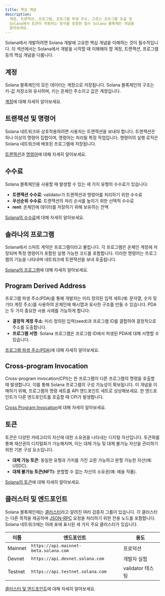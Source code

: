 ```yaml
---
title: 핵심 개념
description:
  계정, 트랜잭션, 프로그램, 프로그램 파생 주소, 크로스 프로그램 호출 및
  Solana에서 토큰이 작동하는 방식을 포함한 필수 Solana 블록체인 개념을
  알아보세요.
---
```


Solana에서 개발하려면 Solana 개발에 고유한 핵심 개념을 이해하는 것이
필수적입니다. 이 섹션에서는 Solana에서 개발을 시작할 때 이해해야 할 계정,
트랜잭션, 프로그램 등의 핵심 개념을 다룹니다.

## 계정

Solana 블록체인의 모든 데이터는 계정으로 저장됩니다. Solana 블록체인의 구조는
키-값 저장소와 유사하며, 키는 온체인 주소이고 값은 계정입니다.

[계정](/docs/core/accounts)에 대해 자세히 알아보세요.

## 트랜잭션 및 명령어

Solana 네트워크와 상호작용하려면 사용자는 트랜잭션을 보내야 합니다. 트랜잭션은
하나 이상의 명령어 집합이며, 명령어는 처리될 특정 작업입니다. 명령어의 실행
로직은 Solana 네트워크에 배포된 프로그램에 저장됩니다.

[트랜잭션](/docs/core/transactions)과
[명령어](/docs/core/transactions#instruction)에 대해 자세히 알아보세요.

## 수수료

Solana 블록체인을 사용할 때 발생할 수 있는 세 가지 유형의 수수료가 있습니다:

- **트랜잭션 수수료**: validator가 트랜잭션과 명령어를 처리하기 위한 수수료
- **우선순위 수수료**: 트랜잭션의 처리 순서를 높이기 위한 선택적 수수료
- **rent**: 온체인에 데이터를 저장하기 위해 보유하는 잔액

[Solana의 수수료](/docs/core/fees)에 대해 자세히 알아보세요.

## 솔라나의 프로그램

Solana에서 스마트 계약은 프로그램이라고 불립니다. 각 프로그램은 온체인 계정에
저장되며 특정 명령어가 포함된 실행 가능한 코드를 포함합니다. 이러한 명령어는
프로그램의 기능을 나타내며 네트워크에 트랜잭션을 보내 호출됩니다.

[Solana의 프로그램](/docs/core/programs)에 대해 자세히 알아보세요.

## Program Derived Address

프로그램 파생 주소(PDA)를 통해 개발자는 미리 정의된 입력 세트(예: 문자열, 숫자
및 기타 계정 주소)를 사용하여 온체인에 해시맵과 유사한 구조를 만들 수 있습니다.
PDA는 두 가지 중요한 사용 사례를 가능하게 합니다:

- **결정적 계정 주소**: 미리 정의된 입력(seed)과 프로그램 ID를 결합하여
  결정적으로 주소를 도출합니다.
- **프로그램 서명**: Solana 프로그램은 프로그램 ID에서 파생된 PDA에 대해 서명할
  수 있습니다.

[프로그램 파생 주소(PDA)](/docs/core/pda)에 대해 자세히 알아보세요.

## Cross-program Invocation

Cross-program invocation(CPI)는 한 프로그램이 다른 프로그램의 명령을 호출할 때
발생합니다. 이를 통해 Solana 프로그램의 구성 가능성이 확보됩니다. 이 개념을
이해하기 위해, 프로그램의 명령 세트를 API 엔드포인트 세트로 상상해보세요. 한
엔드포인트가 다른 엔드포인트를 호출할 때 CPI가 발생합니다.

[Cross Program Invocation](/docs/core/cpi)에 대해 자세히 알아보세요.

## 토큰

토큰은 다양한 카테고리의 자산에 대한 소유권을 나타내는 디지털 자산입니다.
토큰화를 통해 재산권의 디지털화가 가능해지며, 이는 대체 가능 및 대체 불가능
자산을 관리하기 위한 기본 구성 요소입니다.

- **대체 가능 토큰**: 동일한 유형과 가치를 가진 교환 가능하고 분할 가능한
  자산(예: USDC).
- **대체 불가능 토큰(NFT):** 분할할 수 없는 자산의 소유권(예: 예술 작품).

[Solana의 토큰](/docs/core/tokens)에 대해 자세히 알아보세요.

## 클러스터 및 엔드포인트

Solana 블록체인에는 [클러스터](/docs/references/clusters)라고 알려진 여러 검증자
그룹이 있습니다. 각 클러스터는 다른 목적을 제공하며 [JSON-RPC](/docs/rpc/)
요청을 처리하기 위한 전용 노드를 포함합니다. Solana 네트워크에는 아래 표에
표시된 세 가지 주요 클러스터가 있습니다.

| 이름    | 엔드포인트                            | 용도             |
| ------- | ------------------------------------- | ---------------- |
| Mainnet | `https://api.mainnet-beta.solana.com` | 프로덕션         |
| Devnet  | `https://api.devnet.solana.com`       | 개발자 실험      |
| Testnet | `https://api.testnet.solana.com`      | validator 테스팅 |

[클러스터 및 엔드포인트](/docs/references/clusters)에 대해 자세히 알아보세요.
